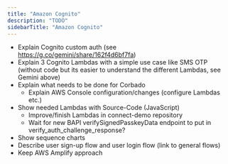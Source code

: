 ```yaml
---
title: "Amazon Cognito"
description: "TODO"
sidebarTitle: "Amazon Cognito"
---
```


- Explain Cognito custom auth (see https://g.co/gemini/share/162f4d6bf7fa)
- Explain 3 Cognito Lambdas with a simple use case like SMS OTP (without code but its easier to understand the different Lambdas, see Gemini above)
- Explain what needs to be done for Corbado
    - Explain AWS Console configuration/changes (configure Lambdas etc.)
- Show needed Lambdas with Source-Code (JavaScript)
    - Improve/finish Lambdas in connect-demo repository
    - Wait for new BAPI verifySignedPasskeyData endpoint to put in verify_auth_challenge_response?
- Show sequence charts
- Describe user sign-up flow and user login flow (link to general flows)
- Keep AWS Amplify approach